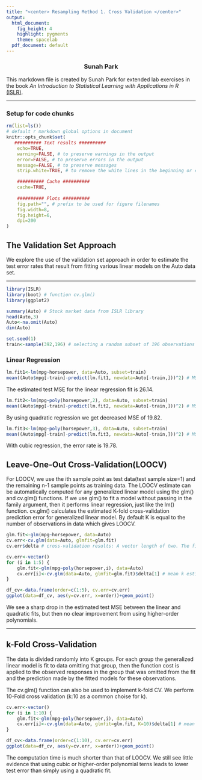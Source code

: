 ```yaml
---
title: "<center> Resampling Method 1. Cross Validation </center>"
output:
  html_document:
    fig_height: 4
    highlight: pygments
    theme: spacelab
  pdf_document: default
---
```

<center> <h3> Sunah Park </center>

This markdown file is created by Sunah Park for extended lab exercises in the book _An Introduction to Statistical Learning with Applications in R_ [(ISLR)](https://www-bcf.usc.edu/~gareth/ISL/ISLR%20First%20Printing.pdf). 


* * *

### Setup for code chunks
```r
rm(list=ls())
# default r markdown global options in document
knitr::opts_chunk$set(
   ########## Text results ##########
    echo=TRUE, 
    warning=FALSE, # to preserve warnings in the output 
    error=FALSE, # to preserve errors in the output
    message=FALSE, # to preserve messages
    strip.white=TRUE, # to remove the white lines in the beginning or end of a source chunk in the output 

    ########## Cache ##########
    cache=TRUE,
   
    ########## Plots ##########
    fig.path="", # prefix to be used for figure filenames
    fig.width=8,
    fig.height=6,
    dpi=200
)
```


## The Validation Set Approach
We explore the use of the validation set approach in order to estimate the test error rates that result from fitting various linear models on the Auto data set. 

* * * 
```r
library(ISLR)
library(boot) # function cv.glm()
library(ggplot2)
```


```r
summary(Auto) # Stock market data from ISLR library
head(Auto,3)
Auto<-na.omit(Auto)
dim(Auto)

set.seed(1)
train<-sample(392,196) # selecting a random subset of 196 observations out of the original 392 observations.
```

### Linear Regression
```r
lm.fit1<-lm(mpg~horsepower, data=Auto, subset=train)
mean((Auto$mpg[-train]-predict(lm.fit1, newdata=Auto[-train,]))^2) # MSE
```
The estimated test MSE for the linear regression fit is 26.14. 

```r
lm.fit2<-lm(mpg~poly(horsepower,2), data=Auto, subset=train)
mean((Auto$mpg[-train]-predict(lm.fit2, newdata=Auto[-train,]))^2) # MSE
```
By using quadratic regression we get decreased MSE of 19.82.

```r
lm.fit3<-lm(mpg~poly(horsepower,3), data=Auto, subset=train)
mean((Auto$mpg[-train]-predict(lm.fit3, newdata=Auto[-train,]))^2) # MSE
```
With cubic regression, the error rate is 19.78. 


## __Leave-One-Out Cross-Validation(LOOCV)__
For LOOCV, we use the ith sample point as test data(test sample size=1) and the remaining n-1 sample points as training data. The LOOCV estimate can be automatically computed for any generalized linear model using the glm() and cv.glm() functions. If we use glm() to fit a model without passing in the family argument, then it performs linear regression, just like the lm() function. cv.glm() calculates the estimated K-fold cross-validation prediction error for generalized linear model. By default K is equal to the number of observations in data which gives LOOCV. 

```r
glm.fit<-glm(mpg~horsepower, data=Auto)
cv.err<-cv.glm(data=Auto, glmfit=glm.fit) 
cv.err$delta # cross-validation results: A vector length of two. The first component is the raw cross-validation estimate of prediction error. The second component is the adjusted cross-validation estimate. The adjustment is designed to compensate for the bias introduced by not using leave-one-out cross-validation.
```

```r
cv.err<-vector()
for (i in 1:5) {
    glm.fit<-glm(mpg~poly(horsepower,i), data=Auto)
    cv.err[i]<-cv.glm(data=Auto, glmfit=glm.fit)$delta[1] # mean k estimates of test error
}

df_cv<-data.frame(order=c(1:5), cv.err=cv.err)
ggplot(data=df_cv, aes(y=cv.err, x=order))+geom_point()
```

We see a sharp drop in the estimated test MSE between the linear and quadratic fits, but then no clear improvement from using higher-order polynomials.


* * *

## __k-Fold Cross-Validation__
The data is divided randomly into K groups. For each group the generalized linear model is fit to data omitting that group, then the function cost is applied to the observed responses in the group that was omitted from the fit and the prediction made by the fitted models for these observations. 

The cv.glm() function can also be used to implement k-fold CV. We perform 10-Fold cross validation (k:10 as a common choise for k).

```r
cv.err<-vector()
for (i in 1:10) {
    glm.fit<-glm(mpg~poly(horsepower,i), data=Auto)
    cv.err[i]<-cv.glm(data=Auto, glmfit=glm.fit, K=10)$delta[1] # mean k estimates of test error
}

df_cv<-data.frame(order=c(1:10), cv.err=cv.err)
ggplot(data=df_cv, aes(y=cv.err, x=order))+geom_point()
```
The computation time is much shorter than that of LOOCV. We still see little evidence that using cubic or higher-order polynomial terns leads to lower test error than simply using a quadratic fit. 